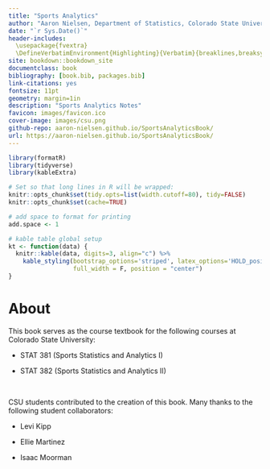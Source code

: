 ```yaml
--- 
title: "Sports Analytics"
author: "Aaron Nielsen, Department of Statistics, Colorado State University"
date: "`r Sys.Date()`"
header-includes:
  \usepackage{fvextra} 
  \DefineVerbatimEnvironment{Highlighting}{Verbatim}{breaklines,breaksymbol=,commandchars=\\\{\}}
site: bookdown::bookdown_site
documentclass: book
bibliography: [book.bib, packages.bib]
link-citations: yes
fontsize: 11pt
geometry: margin=1in
description: "Sports Analytics Notes"
favicon: images/favicon.ico
cover-image: images/csu.png
github-repo: aaron-nielsen.github.io/SportsAnalyticsBook/
url: https://aaron-nielsen.github.io/SportsAnalyticsBook/
---
```


```r
library(formatR)
library(tidyverse)
library(kableExtra)

# Set so that long lines in R will be wrapped:
knitr::opts_chunk$set(tidy.opts=list(width.cutoff=80), tidy=FALSE)
knitr::opts_chunk$set(cache=TRUE)

# add space to format for printing
add.space <- 1

# kable table global setup
kt <- function(data) {
  knitr::kable(data, digits=3, align="c") %>% 
    kable_styling(bootstrap_options='striped', latex_options='HOLD_position', 
                  full_width = F, position = "center")
}
```

# About {-}

This book serves as the course textbook for the following courses at Colorado State University:

* STAT 381 (Sports Statistics and Analytics I)

* STAT 382 (Sports Statistics and Analytics II)

\

CSU students contributed to the creation of this book. Many thanks to the following student collaborators:

* Levi Kipp

* Ellie Martinez

* Isaac Moorman

<!-- usethis::use_git() -->

